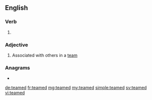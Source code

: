 ==English==

===Verb===
{{head|en|verb form}}

# {{en-past of|team}}

===Adjective===
{{en-adj|-}}

# Associated with others in a [[team]]

===Anagrams===
* {{l|en|meated}}

[[de:teamed]]
[[fr:teamed]]
[[mg:teamed]]
[[my:teamed]]
[[simple:teamed]]
[[sv:teamed]]
[[vi:teamed]]